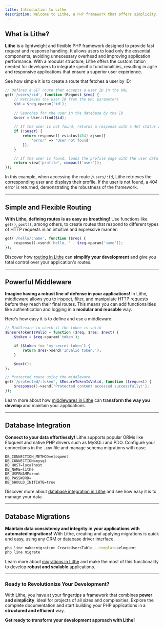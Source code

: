 ```yaml
---
title: Introduction to Lithe  
description: Welcome to Lithe, a PHP framework that offers simplicity, flexibility, and expressiveness for developers. Build everything from small applications to complex web platforms quickly and effectively with Lithe.  
---
```


## What is Lithe?

**Lithe** is a lightweight and flexible PHP framework designed to provide fast request and response handling. It allows users to load only the essential components, avoiding unnecessary overhead and improving application performance. With a modular structure, Lithe offers the customization needed for developers to integrate specific functionalities, resulting in agile and responsive applications that ensure a superior user experience.

See how simple it is to create a route that fetches a user by ID:

```php
// Defines a GET route that accepts a user ID in the URL
get('/users/:id', function (Request $req) {
    // Retrieves the user ID from the URL parameters
    $id = $req->param('id');
    
    // Searches for the user in the database by the ID
    $user = User::find($id);
    
    // If the user is not found, returns a response with a 404 status and an error message
    if (!$user) {
        return response()->status(404)->json([
            'error' => 'User not found'
        ]);
    } 

    // If the user is found, loads the profile page with the user data
    return view('profile', compact('user'));
});
```

In this example, when accessing the route `/users/:id`, Lithe retrieves the corresponding user and displays their profile. If the user is not found, a 404 error is returned, demonstrating the robustness of the framework.

---

## Simple and Flexible Routing

**With Lithe, defining routes is as easy as breathing!** Use functions like `get()`, `post()`, among others, to create routes that respond to different types of HTTP requests in an intuitive and expressive manner:

```php
get('/hello/:name', function ($req) {
    response()->send('Hello, ' . $req->param('name'));
});
```

Discover how [routing in Lithe](/docs/the-basics/routing) can **simplify your development** and give you total control over your application's routes.

---

## Powerful Middleware

**Imagine having a robust line of defense in your applications!** In Lithe, middleware allows you to inspect, filter, and manipulate HTTP requests before they reach their final routes. This means you can add functionalities like authentication and logging in a **modular and reusable** way.

Here's how easy it is to define and use a middleware:

```php
// Middleware to check if the token is valid
$EnsureTokenIsValid = function ($req, $res, $next) {
    $token = $req->param('token');

    if ($token !== 'my-secret-token') {
        return $res->send('Invalid token.');
    }

    $next();
};

// Protected route using the middleware
get('/protected/:token', $EnsureTokenIsValid, function ($request) {
    $response()->send('Protected content accessed successfully!');
});
```

Learn more about how [middlewares in Lithe](/docs/the-basics/middleware) can **transform the way you develop** and maintain your applications.

---

## Database Integration

**Connect to your data effortlessly!** Lithe supports popular ORMs like Eloquent and native PHP drivers such as MySQLi and PDO. Configure your connections in the `.env` file and manage schema migrations with ease.

```
DB_CONNECTION_METHOD=eloquent
DB_CONNECTION=mysql
DB_HOST=localhost
DB_NAME=lithe
DB_USERNAME=root
DB_PASSWORD=
DB_SHOULD_INITIATE=true
```

Discover more about [database integration in Lithe](/docs/database/integration) and see how easy it is to manage your data.

---

## Database Migrations

**Maintain data consistency and integrity in your applications with automated migrations!** With Lithe, creating and applying migrations is quick and easy, using any ORM or database driver interface.

```bash
php line make:migration CreateUsersTable --template=eloquent
php line migrate
```

Learn more about [migrations in Lithe](/docs/database/migrations) and make the most of this functionality to develop **robust and scalable** applications.

---

### Ready to Revolutionize Your Development?

With Lithe, you have at your fingertips a framework that combines **power and simplicity**, ideal for projects of all sizes and complexities. Explore the complete documentation and start building your PHP applications in a **structured and efficient** way.

**Get ready to transform your development approach with Lithe!**
